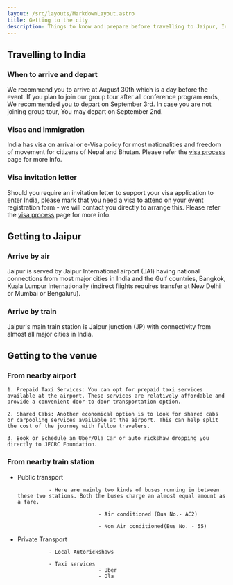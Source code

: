 ```yaml
---
layout: /src/layouts/MarkdownLayout.astro
title: Getting to the city
description: Things to know and prepare before travelling to Jaipur, India
---
```


## Travelling to India

### When to arrive and depart
We recommend you to arrive at August 30th which is a day before the event.
If you plan to join our group tour after all conference program ends, We recommended you to depart on September 3rd.
In case you are not joining group tour, You may depart on September 2nd. 

### Visas and immigration
India has visa on arrival or e-Visa policy for most nationalities and freedom of movement for citizens of Nepal and Bhutan. Please refer the [visa process](https://2024.ubucon.asia/venue-and-travel/visa-process) page for more info.

### Visa invitation letter
Should you require an invitation letter to support your visa application to enter India, please mark that you need a visa to attend on your event registration form - we will contact you directly to arrange this. Please refer the [visa process](https://2024.ubucon.asia/venue-and-travel/visa-process) page for more info.

## Getting to Jaipur

### Arrive by air
Jaipur is served by Jaipur International airport (JAI) having national connections from most major cities in India and the Gulf countries, Bangkok, Kuala Lumpur internationally (indirect flights requires transfer at New Delhi or Mumbai or Bengaluru). 

### Arrive by train
Jaipur's main train station is Jaipur junction (JP) with connectivity from almost all major cities in India.

## Getting to the venue

### From nearby airport
    1. Prepaid Taxi Services: You can opt for prepaid taxi services available at the airport. These services are relatively affordable and provide a convenient door-to-door transportation option.

    2. Shared Cabs: Another economical option is to look for shared cabs or carpooling services available at the airport. This can help split the cost of the journey with fellow travelers.

    3. Book or Schedule an Uber/Ola Car or auto rickshaw dropping you directly to JECRC Foundation.  

### From nearby train station
- Public transport

                - Here are mainly two kinds of buses running in between these two stations. Both the buses charge an almost equal amount as a fare.

                                - Air conditioned (Bus No.- AC2)

                                - Non Air conditioned(Bus No. - 55)

- Private Transport

                - Local Autorickshaws

                - Taxi services
                                - Uber
                                - Ola
